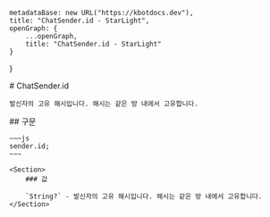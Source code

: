 
    metadataBase: new URL("https://kbotdocs.dev"),
    title: "ChatSender.id - StarLight",
    openGraph: {
        ...openGraph,
        title: "ChatSender.id - StarLight"
    }
}

<Section>
    # ChatSender.id

    발신자의 고유 해시입니다. 해시는 같은 방 내에서 고유합니다.
</Section>
<Section>
    ## 구문

    ~~~js
    sender.id;
    ~~~

    <Section>
        ### 값

        `String?` - 발신자의 고유 해시입니다. 해시는 같은 방 내에서 고유합니다.
    </Section>
</Section>